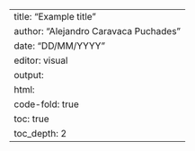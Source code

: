 ---
title: "Example title"
author: "Alejandro Caravaca Puchades"
date: "DD/MM/YYYY"
editor: visual
output:
    html:
        code-fold: true
        toc: true
        toc_depth: 2
---